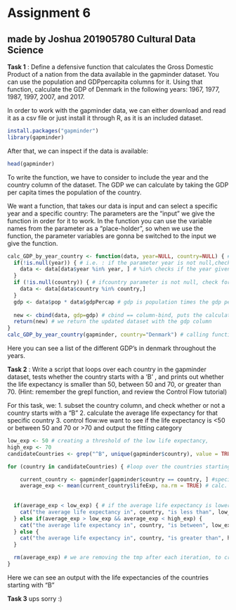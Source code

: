 # Assignment 6
## made by Joshua 201905780 Cultural Data Science 

__Task 1__ : Define a defensive function that calculates the Gross Domestic Product of a nation from the data available in the gapminder dataset. You can use the population and GDPpercapita columns for it. Using that function, calculate the GDP of Denmark in the following years: 1967, 1977, 1987, 1997, 2007, and 2017.

In order to work with the gapminder data, we can either download and read it as a csv file or just install it through R, as it is an included dataset. 

```r
install.packages("gapminder")
library(gapminder)
```

After that, we can inspect if the data is available: 

```r
head(gapminder)
```

To write the function, we have to consider to include the year and the country column of the dataset. 
The GDP we can calculate by taking the GDP per capita times the population of the country. 

We want a function, that takes our data is input and can select a specific year and a specific country: 
The parameters are the "input" we give the function in order for it to work. In the function you can use the variable names from the parameter as a "place-holder", so when we use the function, the parameter variables are gonna be switched to the input we give the function.

```r
calc_GDP_by_year_country <- function(data, year=NULL, country=NULL) { # create function called calcGDP, w/ 3 prmts, with country&year set to default = null.
  if(!is.null(year)) { # i.e. : if the parameter year is not null,check for that yearand return a subset
    data <- data[data$year %in% year, ] # %in% checks if the year given is included in the dataframe
  }
  if (!is.null(country)) { # ifcountry parameter is not null, check for country in DF and return a subset
    data <- data[data$country %in% country,]
  }
  gdp <- data$pop * data$gdpPercap # gdp is population times the gdp per capita
  
  new <- cbind(data, gdp=gdp) # cbind == column-bind, puts the calculated gdp as a new column in the dataset
  return(new) # we return the updated dataset with the gdp column
}
calc_GDP_by_year_country(gapminder, country="Denmark") # calling function with gapminder data, and country set to Denmark
```

Here you can see a list of the different GDP's in denmark throughout the years.


__Task 2__ : Write a script that loops over each country in the gapminder dataset, tests whether the country starts with a ‘B’ , and prints out whether the life expectancy is smaller than 50, between 50 and 70, or greater than 70. (Hint: remember the grepl function, and review the Control Flow tutorial)


For this task, we:
1. subset the country column, and check whether or not a country  starts with a "B"
2. calculate the average life expectancy for that specific country
3. control flow:we want to see if the life expectancy is <50 or between 50 and 70 or >70 and output the fitting category

```r
low_exp <- 50 # creating a threshold of the low life expectancy, 
high_exp <- 70
candidateCountries <- grep("^B", unique(gapminder$country), value = TRUE) # picking all the countries that starts with a "B" using the grepl function

for (country in candidateCountries) { #loop over the countries starting with "B"

    current_country <- gapminder[gapminder$country == country, ] #specifying the country we want the mean lifeExp of
    average_exp <- mean(current_country$lifeExp, na.rm = TRUE) # calc. the mean of lifeExp for the country we iterate
   
  
  if(average_exp < low_exp) { # if the average life expectancy is lower than 50, print out the expectancy
    cat("the average life expectancy in", country, "is less than", low_exp, "\n")
  } else if(average_exp > low_exp && average_exp < high_exp) {
    cat("the average life expectancy in", country, "is between", low_exp, "and", high_exp, "\n")
  } else {
    cat("the average life expectancy in", country, "is greater than", high_exp, "\n") # cat = function to print output
  }

  rm(average_exp) # we are removing the tmp after each iteration, to create the average lifeExp for the next country
}
```

Here we can see an output with the life expectancies of the countries starting with "B" 


__Task 3__ ups sorry :) 



